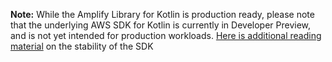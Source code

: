 <Callout warning>

**Note:** While the Amplify Library for Kotlin is production ready, please note that the underlying AWS SDK for Kotlin is currently in Developer Preview, and is not yet intended for production workloads. [Here is additional reading material](https://github.com/awslabs/aws-sdk-kotlin/blob/main/docs/stability.md) on the stability of the SDK

</Callout>